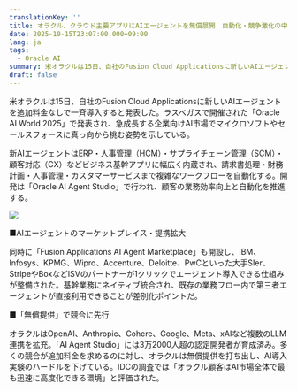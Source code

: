 ```yaml
---
translationKey: ''
title: オラクル、クラウド主要アプリにAIエージェントを無償展開　自動化・競争激化の中で差別化
date: 2025-10-15T23:07:00.000+09:00
lang: ja
tags:
  - Oracle AI
summary: 米オラクルは15日、自社のFusion Cloud Applicationsに新しいAIエージェントを追加料金なしで一斉導入すると発表した。ラスベガスで開催された「Oracle AI World 2025」で発表され、急成長する企業向けAI市場でマイクロソフトやセールスフォースに真っ向から挑む姿勢を示している。
draft: false
---
```

米オラクルは15日、自社のFusion Cloud Applicationsに新しいAIエージェントを追加料金なしで一斉導入すると発表した。ラスベガスで開催された「Oracle AI World 2025」で発表され、急成長する企業向けAI市場でマイクロソフトやセールスフォースに真っ向から挑む姿勢を示している。

新AIエージェントはERP・人事管理（HCM）・サプライチェーン管理（SCM）・顧客対応（CX）などビジネス基幹アプリに幅広く内蔵され、請求書処理・財務計画・人事管理・カスタマーサービスまで複雑なワークフローを自動化する。開発は「Oracle AI Agent Studio」で行われ、顧客の業務効率向上と自動化を推進する。

![](/images/posts/oracleai.png)

■AIエージェントのマーケットプレイス・提携拡大

同時に「Fusion Applications AI Agent Marketplace」も開設し、IBM、Infosys、KPMG、Wipro、Accenture、Deloitte、PwCといった大手SIer、StripeやBoxなどISVのパートナーが1クリックでエージェント導入できる仕組みが整備された。基幹業務にネイティブ統合され、既存の業務フロー内で第三者エージェントが直接利用できることが差別化ポイントだ。

■「無償提供」で競合に先行

オラクルはOpenAI、Anthropic、Cohere、Google、Meta、xAIなど複数のLLM連携を拡充。「AI Agent Studio」には3万2000人超の認定開発者が育成済み。多くの競合が追加料金を求めるのに対し、オラクルは無償提供を打ち出し、AI導入実験のハードルを下げている。IDCの調査では「オラクル顧客はAI市場全体で最も迅速に高度化できる環境」と評価された。
